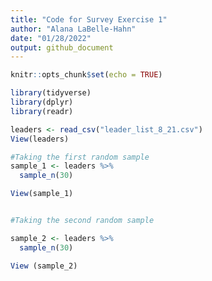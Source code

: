 ```yaml
---
title: "Code for Survey Exercise 1"
author: "Alana LaBelle-Hahn" 
date: "01/28/2022"
output: github_document
---
```


```r
knitr::opts_chunk$set(echo = TRUE)

library(tidyverse)
library(dplyr)
library(readr)
```

``` r

leaders <- read_csv("leader_list_8_21.csv")
View(leaders)
```

```r
#Taking the first random sample
sample_1 <- leaders %>%
  sample_n(30)

View(sample_1)


#Taking the second random sample

sample_2 <- leaders %>%
  sample_n(30)

View (sample_2)
```

